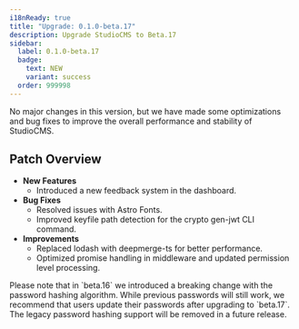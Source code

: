 ```yaml
---
i18nReady: true
title: "Upgrade: 0.1.0-beta.17"
description: Upgrade StudioCMS to Beta.17
sidebar:
  label: 0.1.0-beta.17
  badge:
    text: NEW
    variant: success
  order: 999998
---
```



<QuickUpdate />

No major changes in this version, but we have made some optimizations and bug fixes to improve the overall performance and stability of StudioCMS.

## Patch Overview

- **New Features**
	- Introduced a new feedback system in the dashboard.
- **Bug Fixes**
	- Resolved issues with Astro Fonts.
	- Improved keyfile path detection for the crypto gen-jwt CLI command.
- **Improvements**
	- Replaced lodash with deepmerge-ts for better performance.
	- Optimized promise handling in middleware and updated permission level processing.

<Aside title="Note">
Please note that in `beta.16` we introduced a breaking change with the password hashing algorithm. While previous passwords will still work, we recommend that users update their passwords after upgrading to `beta.17`. The legacy password hashing support will be removed in a future release.
</Aside>